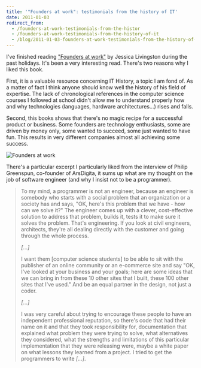 ```yaml
---
title: '"Founders at work": testimonials from the history of IT'
date: 2011-01-03
redirect_from:
  - /founders-at-work-testimonials-from-the-histor
  - /founders-at-work-testimonials-from-the-history-of-it
  - /blog/2011-01-03-founders-at-work-testimonials-from-the-history-of-it
---
```


I've finished reading ["Founders at work"](http://www.foundersatwork.com/) by
Jessica Livingston during the past holidays. It's been a very interesting read.
There's two reasons why I liked this book.

First, it is a valuable resource concerning IT History, a topic I am fond of. As
a matter of fact I think anyone should know well the history of his field of
expertise. The lack of chronological references in the computer science courses
I followed at school didn't allow me to understand properly how and why
technologies (languages, hardware architectures...) rises and falls.

Second, this books shows that there's no magic recipe for a successful product
or business. Some founders are technology enthusiasts, some are driven by money
only, some wanted to succeed, some just wanted to have fun. This results in very
different companies almost all achieving some success.

![Founders at work](./founders-at-work.jpeg)

There's a particular excerpt I particularly liked from the interview of Philip
Greenspun, co-founder of ArsDigita, it sums up what are my thought on the job of
software engineer (and why I insist not to be a programmer).

> To my mind, a programmer is not an engineer, because an engineer is somebody
> who starts with a social problem that an organization or a society has and
> says, "OK, here's this problem that we have - how can we solve it?" The
> engineer comes up with a clever, cost-effective solution to address that
> problem, builds it, tests it to make sure it solves the problem. That's
> engineering. If you look at civil engineers, architects, they're all dealing
> directly with the customer and going through the whole process.
>
> _\[...\]_
>
> I want them \[computer science students\] to be able to sit with the publisher
> of an online community or an e-commerce site and say "OK, I've looked at your
> business and your goals; here are some ideas that we can bring in from these
> 10 other sites that I built, these 100 other sites that I've used." And be an
> equal partner in the design, not just a coder.
>
> _\[...\]_
>
> I was very careful about trying to encourage these people to have an
> independent professional reputation, so there's code that had their name on it
> and that they took responsibility for, documentation that explained what
> problem they were trying to solve, what alternatives they considered, what the
> strengths and limitations of this particular implementation that they were
> releasing were, maybe a white paper on what lessons they learned from a
> project. I tried to get the programmers to write _\[...\]_.
